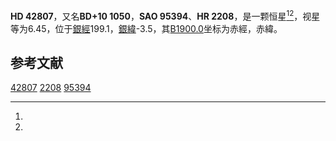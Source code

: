 {{Starbox begin
| name = HD 42807
}}
{{Starbox observe
| epoch = [[J2000.0|J2000.0]]
| constell = {{星座名待查}}<ref name=SIMBAD>{{cite web
 | url=http://simbad.u-strasbg.fr/simbad/sim-id?Ident=HR+2208
 | title=Pulsating variable Star
 | publisher=Centre de Données astronomiques de Strasbourg
 | work=SIMBAD
 | accessdate=2012-07-13
 | archive-date=2016-03-17
 | archive-url=https://web.archive.org/web/20160317091328/http://simbad.u-strasbg.fr/simbad/sim-id?Ident=HR+2208
 | dead-url=no
 }}</ref><ref name=DATA>{{cite web
 | url=http://vizier.u-strasbg.fr/viz-bin/VizieR-5?-out.add=.&-source=5050&-corr=PK=HR&-out.max=9999&HR=2208
 | title=VizieR Detailed Page
 | accessdate=2012-07-13
 | archive-date=2016-03-04
 | archive-url=https://web.archive.org/web/20160304230304/http://vizier.u-strasbg.fr/viz-bin/VizieR-5?-out.add=.&-source=5050&-corr=PK=HR&-out.max=9999&HR=2208
 | dead-url=no
 }}</ref>
| 星官 = 
| ra = {{RA|6|13|12.6}}<ref name=SIMBAD /><ref name=DATA />
| dec = {{DEC|+10|37|39}}<ref name=SIMBAD /><ref name=DATA />
| appmag_v = 6.45<ref name=SIMBAD /><ref name=DATA />
}}
{{Starbox character
| class = G2V<ref name=SIMBAD /><ref name=DATA />
| b-v = 0.67<ref name=SIMBAD /><ref name=DATA />
| u-b = 0.15<ref name=SIMBAD /><ref name=DATA />
| r-i = <ref name=SIMBAD /><ref name=DATA />
| variable = 
}}
{{Starbox astrometry
| radial_v = 0.15
| prop_mo_ra = 3
| parallax = 0.055
| p_error = 
}}
{{Starbox catalog
| names =BD+10 1050，[[SAO星表|SAO]] 95394，[[HD星表|HD]] 42807，[[HR星表|HR]] 2208}}
{{Starbox reference |Simbad=HR+2208}}
{{Starbox end}}

'''HD 42807'''，又名'''BD+10 1050'''，'''SAO 95394'''、'''HR 2208'''，是一颗恒星<ref name=SIMBAD /><ref name=DATA />，视星等为6.45，位于[[銀道座標系|銀經]]199.1，[[銀道座標系|銀緯]]-3.5，其[[B1900.0|B1900.0]]坐标为赤經{{RA|6|7|39.5}}，赤緯{{DEC|+10|-3.5|38}}。

== 参考文献 ==
{{reflist}}

{{star-stub}}

[[Category:HD和HDE天體|42807]]
[[Category:HR天體|2208]]
[[Category:SAO天體|95394]]